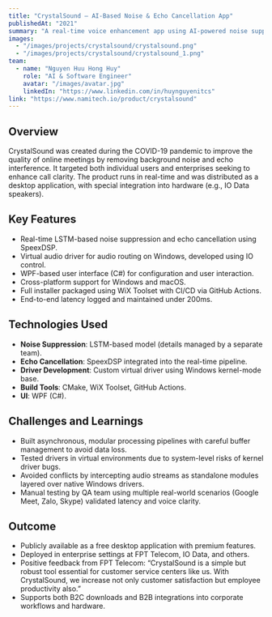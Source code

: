 ```yaml
---
title: "CrystalSound – AI-Based Noise & Echo Cancellation App"
publishedAt: "2021"
summary: "A real-time voice enhancement app using AI-powered noise suppression and echo cancellation, designed for both B2C and B2B users."
images:
  - "/images/projects/crystalsound/crystalsound.png"
  - "/images/projects/crystalsound/crystalsound_1.png"
team:
  - name: "Nguyen Huu Hong Huy"
    role: "AI & Software Engineer"
    avatar: "/images/avatar.jpg"
    linkedIn: "https://www.linkedin.com/in/huynguyenitcs"
link: "https://www.namitech.io/product/crystalsound"
---
```


## Overview

CrystalSound was created during the COVID-19 pandemic to improve the quality of online meetings by removing background noise and echo interference. It targeted both individual users and enterprises seeking to enhance call clarity. The product runs in real-time and was distributed as a desktop application, with special integration into hardware (e.g., IO Data speakers).

## Key Features

- Real-time LSTM-based noise suppression and echo cancellation using SpeexDSP.
- Virtual audio driver for audio routing on Windows, developed using IO control.
- WPF-based user interface (C#) for configuration and user interaction.
- Cross-platform support for Windows and macOS.
- Full installer packaged using WiX Toolset with CI/CD via GitHub Actions.
- End-to-end latency logged and maintained under 200ms.

## Technologies Used

- **Noise Suppression**: LSTM-based model (details managed by a separate team).
- **Echo Cancellation**: SpeexDSP integrated into the real-time pipeline.
- **Driver Development**: Custom virtual driver using Windows kernel-mode base.
- **Build Tools**: CMake, WiX Toolset, GitHub Actions.
- **UI**: WPF (C#).

## Challenges and Learnings

- Built asynchronous, modular processing pipelines with careful buffer management to avoid data loss.
- Tested drivers in virtual environments due to system-level risks of kernel driver bugs.
- Avoided conflicts by intercepting audio streams as standalone modules layered over native Windows drivers.
- Manual testing by QA team using multiple real-world scenarios (Google Meet, Zalo, Skype) validated latency and voice clarity.

## Outcome

- Publicly available as a free desktop application with premium features.
- Deployed in enterprise settings at FPT Telecom, IO Data, and others.
- Positive feedback from FPT Telecom: “CrystalSound is a simple but robust tool essential for customer service centers like us. With CrystalSound, we increase not only customer satisfaction but employee productivity also.”
- Supports both B2C downloads and B2B integrations into corporate workflows and hardware.